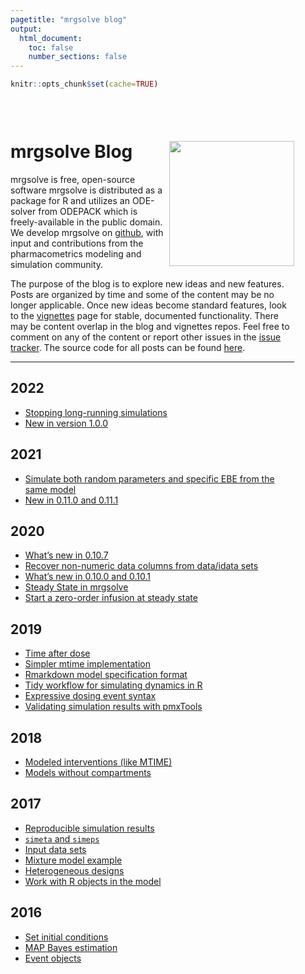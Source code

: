 ```yaml
---
pagetitle: "mrgsolve blog"
output: 
  html_document:
    toc: false
    number_sections: false
---
```


```r
knitr::opts_chunk$set(cache=TRUE)
```


<style type="text/css">
.title {
  display: none;
}

#getting-started img {
  margin-right: 10px;
}

</style>

<div class="row" style="padding-top: 30px; width: 90%">
<!--div class="col-sm-6"-->

# **mrgsolve <gre>Blog</gre>** <img src="images/MRG-Solve-Hex.png" align="right" width="200px"></img>


mrgsolve is free, open-source software
mrgsolve is distributed as a package for R and utilizes an ODE-solver from 
ODEPACK which is freely-available in the public domain.  We develop mrgsolve 
on [github](http://www.github.com/metrumresearchgroup/mrgsolve), with input and 
contributions from the pharmacometrics modeling and simulation community.  


The purpose of the blog is to explore new ideas and new features. Posts
are organized by time and some of the content may be no longer applicable. 
Once new ideas become standard features, look to the [vignettes](https://mrgsolve.github.io/vignettes) page for stable, 
documented functionality.  There may be content overlap in the 
blog and vignettes repos. Feel free to comment on any of the 
content or report other issues in the [issue tracker](https://github.com/mrgsolve/blog/issues).  The source code 
for all posts can be found [here](https://github.com/mrgsolve/blog/).

<hr></hr>


## 2022
  - [Stopping long-running simulations](2022-apr-stop.html)
  - [New in version 1.0.0](new-1-0-0.html)

## 2021
  - [Simulate both random parameters and specific EBE from the same model](simulate-ebe.html)
  - [New in 0.11.0 and 0.11.1](new-0-11-0.html)

## 2020
  - [What's new in 0.10.7](new-0-10-7.html)
  - [Recover non-numeric data columns from data/idata sets](recover.html)
  - [What's new in 0.10.0 and 0.10.1](new-0-10-1.html)
  - [Steady State in mrgsolve](steady-state.html)
  - [Start a zero-order infusion at steady state](zero-ss.html)

## 2019
  - [Time after dose](time_after_dose.html)
  - [Simpler mtime implementation](mtime.html)
  - [Rmarkdown model specification format](rmd_model.html)
  - [Tidy workflow for simulating dynamics in R](sir.html)
  - [Expressive dosing event syntax](2019-ev_rx.html)
  - [Validating simulation results with pmxTools](validation_pmxtools.html)

## 2018

  - [Modeled interventions (like MTIME)](2018-modeled-interventions.html)
  - [Models without compartments](2018-pred.html)

## 2017

  - [Reproducible simulation results](2017-reproducible.html)
  - [`simeta` and `simeps`](2017-simeta.html)
  - [Input data sets](2017-input_data_set.html)
  - [Mixture model example](2017-mixture-model.html)
  - [Heterogeneous designs](2017-as_deslist.html)
  - [Work with R objects in the model](2017-appx.html)

## 2016
  - [Set initial conditions](init.html)
  - [MAP Bayes estimation](map_bayes.html)
  - [Event objects](events.html)

</div>

